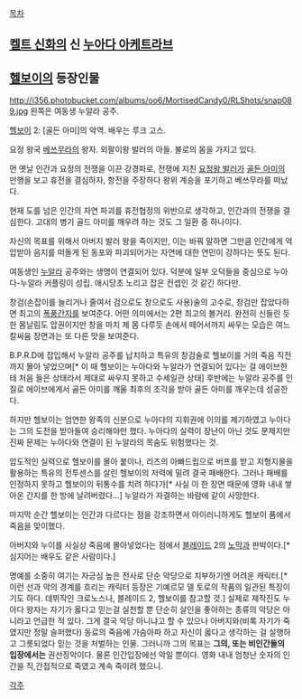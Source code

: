 [[목차]]

== [[켈트 신화]]의 신 [[누아다 아케트라브]] ==

== [[헬보이]]의 등장인물 ==
http://i356.photobucket.com/albums/oo6/MortisedCandy0/RLShots/snap089.jpg
왼쪽은 여동생 누알라 공주.

[[헬보이(영화)|헬보이]] 2: [골든 아미]의 악역.
배우는 루크 고스. 

요정 왕국 [[베쓰무라]]의 왕자. 외팔이왕 발러의 아들.
불로의 몸을 가지고 있다. 

먼 옛날 인간과 요정의 전쟁을 이끈 강경파로, 전쟁에 지친 [[요정왕 발러]]가 [[골든 아미]]의 만행을 보고 휴전을 결심하자, 항전을 주장하다 왕위 계승을 포기하고 베쓰무라를 떠났다.

현재 도를 넘은 인간의 자연 파괴를 휴전협정의 위반으로 생각하고, 인간과의 전쟁을 결심한다. 고대의 병기 골드 아미를 깨우려 하는 것도 그 일환 중 하나이다.

자신의 목표를 위해서 아버지 발러 왕을 죽이지만, 이는 바꿔 말하면 그만큼 인간에게 억압받아 음지를 떠돌게 된 동포와 파괴되어가는 자연에 대한 연민이 강하다는 뜻도 된다.

여동생인 [[누알라]] 공주와는 생명이 연결되어 있다. 덕분에 일부 오덕들을 중심으로 누아다-누알라 커플링이 성립. 애시당초 노리고 잡은 컨셉인 것 같긴 하다만.

창검(손잡이를 늘리거나 줄여서 검으로도 창으로도 사용)술의 고수로, 창검만 잡았다하면 최고의 [[폭풍간지]]를 보여준다. 어떤 의미에서는 2편 최고의 볼거리. 완전히 신들린 듯 한 몸날림도 압권이지만 창을 마치 제 몸 다루듯 손에서 떼어서까지 싸우는 모습은 여느 칼싸움 장면과는 또 다른 맛을 보여준다.

B.P.R.D에 잡입해서 누알라 공주를 납치하고 특유의 창검술로 헬보이를 거의 죽음 직전까지 몰아 넣었으며[* 이 때 헬보이는 누아다와 누알라가 연결되어 있다는 걸 에이브한테 처음 들은 상태라서 제대로 싸우지 못하고 수세일관 상태] 후반에는 누알라 공주를 인질로 에이브에게서 골든 아미를 깨울 최후의 조각을 받아 골든 아미를 깨우는데 성공한다. 

하지만 헬보이는 엄연한 왕족의 신분으로 누아다의 지휘권에 이의를 제기하였고 누아다는 그의 도전을 받아들여 승리해야만 했다. 누아다의 실력이 장난이 아닌 것도 문제지만 진짜 문제는 누아다와 연결이 된 누알라의 목숨도 위험했다는 것.

압도적인 실력으로 헬보이를 몰아 붙이나, 리즈의 아빠드립으로 버프를 받고 지형지물을 활용하는 특유의 전투센스를 살린 헬보이의 저력에 밀려 결국 패배한다. 그러나 패배를 인정하지 못하고 헬보이의 뒤통수를 치려 하다가[* 사실 이 한 장면 때문에 영화 내내 쌓아온 간지를 한 방에 날려버렸다...] 누알라가 자결하는 바람에 같이 사망한다. 

마지막 순간 헬보이는 인간과 다르다는 점을 강조하면서 아이러니하게도 헬보이 품에서 죽음을 맞이했다.

아버지와 누이를 사실상 죽음에 몰아넣었다는 점에서 [[블레이드(실사영화)|블레이드]] 2의 [[노막]]과 판박이다.[* 심지어는 배우도 같은 사람이다.]

명예를 소중히 여기는 자긍심 높은 전사로 단순 악당으로 치부하기엔 어려운 캐릭터.[* 이런 선과 악의 경계를 흐리는 캐릭터 등장은 기예르모 델 토로의 작품의 일관된 특징이기도 하다. 데뷔작인 크로노스나, 블레이드 2, 헬보이를 참고할 것.] 실제로 제작진도 누아다 왕자는 자기가 옳다고 믿는걸 실천할 뿐 단순히 살인을 좋아하는 종류의 악당은 아니라고 언급한 적 있다. 그게 결국 악당 아니냐고 할 수 있으나 아버지와(비록 자기가 죽였지만 정말 슬퍼했다) 동료의 죽음에 가슴아파 하고 자신이 옳다고 생각하는 걸 실행하고 그릇되었다 믿는 것을 처벌하는 인물. 그러니까 그의 목표는 '''그의, 또는 비인간들의 입장에서는''' 권선징악이다. 물론 인간입장에선 악일 뿐이다. 영화 내내 엄청난 숫자의 인간을 직,간접적으로 죽였고 계속 죽이려 했으니.

[[각주]]
